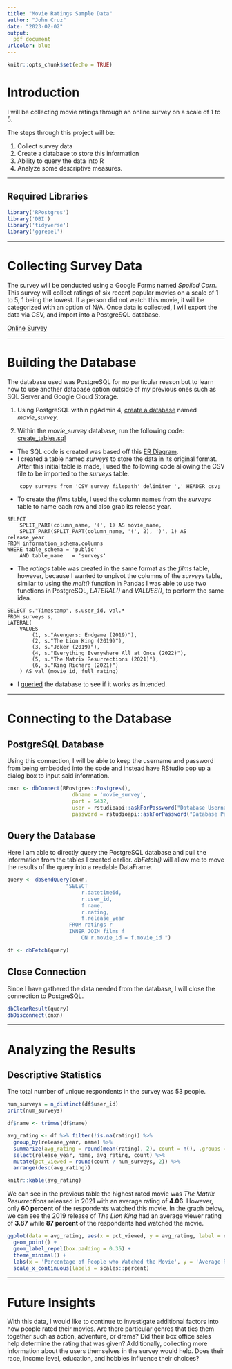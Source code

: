```yaml
---
title: "Movie Ratings Sample Data"
author: "John Cruz"
date: "2023-02-02"
output: 
  pdf_document
urlcolor: blue
---
```


```r
knitr::opts_chunk$set(echo = TRUE)
```

# Introduction

I will be collecting movie ratings through an online survey on a scale of 1 to 5. 

The steps through this project will be:

1. Collect survey data
2. Create a database to store this information
3. Ability to query the data into R
4. Analyze some descriptive measures.

---

## Required Libraries

```r
library('RPostgres')
library('DBI')
library('tidyverse')
library('ggrepel')
```

---

# Collecting Survey Data

The survey will be conducted using a Google Forms named *Spoiled Corn*. This survey will collect ratings of six recent popular movies on a scale of 1 to 5, 1 being the lowest. If a person did not watch this movie, it will be categorized with an option of N/A. Once data is collected, I will export the data via CSV, and import into a PostgreSQL database. 

[Online Survey](https://forms.gle/Jf8fvruorDacr69j9)

---

# Building the Database

The database used was PostgreSQL for no particular reason but to learn how to use another database option outside of my previous ones such as SQL Server and Google Cloud Storage.

1. Using PostgreSQL within pgAdmin 4, [create a database](https://raw.githubusercontent.com/hellojohncruz/movie_surveys/main/create_db.png) named *movie_survey*.

2. Within the *movie_survey* database, run the following code:
[create_tables.sql](https://raw.githubusercontent.com/hellojohncruz/movie_surveys/main/create_tables.sql)

  - The SQL code is created was based off this [ER Diagram](https://raw.githubusercontent.com/hellojohncruz/movie_surveys/main/er_diagram.png). 
  - I created a table named *surveys* to store the data in its original format. After this initial table is made, I used the following code allowing the CSV file to be imported to the *surveys* table.
  
```
    copy surveys from 'CSV survey filepath' delimiter ',' HEADER csv;
```

  - To create the *films* table, I used the column names from the *surveys* table to name each row and also grab its release year.
  
```
SELECT 
	SPLIT_PART(column_name, '(', 1) AS movie_name,
	SPLIT_PART(SPLIT_PART(column_name, '(', 2), ')', 1) AS release_year
FROM information_schema.columns
WHERE table_schema = 'public'
	AND table_name   = 'surveys'
```

  - The *ratings* table was created in the same format as the *films* table, however, because I wanted to unpivot the columns of the *surveys* table, similar to using the *melt()* function in Pandas  I was able to use two functions in PostgreSQL, *LATERAL()* and *VALUES()*, to perform the same idea. 
  
```
SELECT s."Timestamp", s.user_id, val.*
FROM surveys s,
LATERAL(
	VALUES
		(1, s."Avengers: Endgame (2019)"),
		(2, s."The Lion King (2019)"),
		(3, s."Joker (2019)"),
		(4, s."Everything Everywhere All at Once (2022)"),
		(5, s."The Matrix Resurrections (2021)"),
		(6, s."King Richard (2021)")
	) AS val (movie_id, full_rating)
```

  - I [queried](https://raw.githubusercontent.com/hellojohncruz/movie_surveys/main/test_query.sql) the database to see if it works as intended.

---

# Connecting to the Database

## PostgreSQL Database

Using this connection, I will be able to keep the username and password from being embedded into the code and instead have RStudio pop up a dialog box to input said information. 

```r

cnxn <- dbConnect(RPostgres::Postgres(),
                     dbname = 'movie_survey',
                     port = 5432,
                     user = rstudioapi::askForPassword("Database Username"),
                     password = rstudioapi::askForPassword("Database Password"))
```

## Query the Database

Here I am able to directly query the PostgreSQL database and pull the information from the tables I created earlier. *dbFetch()* will allow me to move the results of the query into a readable DataFrame.

```r
query <- dbSendQuery(cnxn, 
                   "SELECT
                    	r.datetimeid,
                    	r.user_id,
                    	f.name,
                    	r.rating,
                    	f.release_year
                    FROM ratings r
                    INNER JOIN films f
                    	ON r.movie_id = f.movie_id ")

df <- dbFetch(query)
```

## Close Connection

Since I have gathered the data needed from the database, I will close the connection to PostgreSQL.

```r
dbClearResult(query)
dbDisconnect(cnxn)
```

---

# Analyzing the Results

## Descriptive Statistics

The total number of unique respondents in the survey was 53 people. 

``` r
num_surveys = n_distinct(df$user_id)
print(num_surveys)
```

``` r
df$name <- trimws(df$name)

avg_rating <- df %>% filter(!is.na(rating)) %>% 
  group_by(release_year, name) %>%
  summarize(avg_rating = round(mean(rating), 2), count = n(), .groups = 'drop') %>%
  select(release_year, name, avg_rating, count) %>%
  mutate(pct_viewed = round(count / num_surveys, 2)) %>%
  arrange(desc(avg_rating))

knitr::kable(avg_rating)
```

We can see in the previous table the highest rated movie was *The Matrix Resurrections* released in 2021 with an average rating of **4.06**. However, only **60 percent** of the respondents watched this movie. In the graph below, we can see the 2019 release of *The Lion King* had an average viewer rating of **3.87** while **87 percent** of the respondents had watched the movie. 


``` r
ggplot(data = avg_rating, aes(x = pct_viewed, y = avg_rating, label = name)) +
  geom_point() +
  geom_label_repel(box.padding = 0.35) +
  theme_minimal() +
  labs(x = 'Percentage of People who Watched the Movie', y = 'Average Rating\n(Max = 5)') +
  scale_x_continuous(labels = scales::percent)
```

---

# Future Insights

With this data, I would like to continue to investigate additional factors into how people rated their movies. Are there particular genres that ties them together such as action, adventure, or drama? Did their box office sales help determine the rating that was given? Additionally, collecting more information about the users themselves in the survey would help. Does their race, income level, education, and hobbies influence their choices?